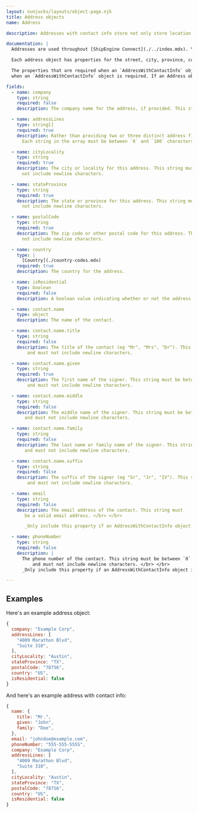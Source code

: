 ```yaml
---
layout: nunjucks/layouts/object-page.njk
title: Address objects
name: Address

description: Addresses with contact info store not only store location and contact information but also the email and phone number needed to contact the address owner.

documentation: |
  Addresses are used throughout [ShipEngine Connect](./../index.mdx). Your application will almost certainly need to access or return address objects. Examples include the origin and destination addresses of a shipment, a carrier pickup location, a warehouse, etc.

  Each address object has properties for the street, city, province, country, and postal code. Some addresses also include contact information, such as a person's name, email, and phone number.

  The properties that are required when an `AddressWithContactInfo` object is expected are included below. Only include these additional properties
  when an `AddressWithContactInfo` object is required. If an Address object is expected, the type for the property will be `Address`. In this case, only include the properties that are not marked as contact info properties.

fields:
  - name: company
    type: string
    required: false
    description: The company name for the address, if provided. This string must be between `0` and `100` characters    and must not include newline characters and must not include newline characters.

  - name: addressLines
    type: string[]
    required: true
    description: Rather than providing two or three distinct address fields, simply provide all lines of the address in a string array.
      Each string in the array must be between `0` and `100` characters and must not include newline characters.

  - name: cityLocality
    type: string
    required: true
    description: The city or locality for this address. This string must be between `1` and `100` characters and must
      not include newline characters.

  - name: stateProvince
    type: string
    required: true
    description: The state or province for this address. This string must be between `1` and `100` characters and must
      not include newline characters.

  - name: postalCode
    type: string
    required: true
    description: The zip code or other postal code for this address. This string must be between `1` and `100` characters and must
      not include newline characters.

  - name: country
    type: |
      [Country](./country-codes.mdx)
    required: true
    description: The country for the address.

  - name: isResidential
    type: boolean
    required: false
    description: A boolean value indicating whether or not the address is residential.

  - name: contact.name
    type: object
    description: The name of the contact.

  - name: contact.name.title
    type: string
    required: false
    description: The title of the contact (eg "Mr", "Mrs", "Dr"). This string must be between `0` and `100` characters
        and must not include newline characters.

  - name: contact.name.given
    type: string
    required: true
    description: The first name of the signer. This string must be between `1` and `100` characters
        and must not include newline characters.

  - name: contact.name.middle
    type: string
    required: false
    description: The middle name of the signer. This string must be between `0` and `100` characters
       and must not include newline characters.

  - name: contact.name.family
    type: string
    required: false
    description: The last name or family name of the signer. This string must be between `0` and `100` characters
       and must not include newline characters.

  - name: contact.name.suffix
    type: string
    required: false
    description: The suffix of the signer (eg "Sr", "Jr", "IV"). This string must be between `0` and `100` characters
        and must not include newline characters.

  - name: email
    type: string
    required: false
    description: The email address of the contact. This string must
       be a valid email address. </br> </br>

       _Only include this property if an AddressWithContactInfo object is required._

  - name: phoneNumber
    type: string
    required: false
    description: |
      The phone number of the contact. This string must be between `0` and `30` characters
          and must not include newline characters. </br> </br>
      _Only include this property if an AddressWithContactInfo object is required._

---
```

Examples
-------------------------------------------------
Here's an example address object:

```javascript
{
  company: "Example Corp",
  addressLines: [
    "4009 Marathon Blvd",
    "Suite 310",
  ],
  cityLocality: "Austin",
  stateProvince: "TX",
  postalCode: "78756",
  country: "US",
  isResidential: false
}
```

And here's an example address with contact info:

```javascript
{
  name: {
    title: "Mr.",
    given: "John",
    family: "Doe",
  },
  email: "johndoe@example.com",
  phoneNumber: "555-555-5555",
  company: "Example Corp",
  addressLines: [
    "4009 Marathon Blvd",
    "Suite 310",
  ],
  cityLocality: "Austin",
  stateProvince: "TX",
  postalCode: "78756",
  country: "US",
  isResidential: false
}
```
